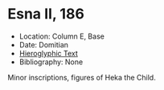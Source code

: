 # Esna II, 186 {-}



- Location: Column E, Base
- Date: Domitian
- [Hieroglyphic Text](https://www.ifao.egnet.net/uploads/publications/enligne/Temples-Esna002.pdf#page=377){target="_blank"}
- Bibliography: None

Minor inscriptions, figures of Heka the Child.